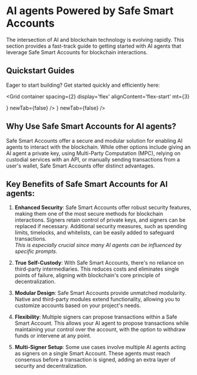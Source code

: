 
# AI agents Powered by Safe Smart Accounts

The intersection of AI and blockchain technology is evolving rapidly. 
This section provides a fast-track guide to getting started with AI agents that leverage Safe Smart Accounts for blockchain interactions.

## Quickstart Guides

Eager to start building? Get started quickly and efficiently here:

<Grid
  container
  spacing={2}
  display='flex'
  alignContent='flex-start'
  mt={3}
>
  <Grid item xs={12} md={6} flex="1">
    <CustomCard
      title={'Quickstart Guides'}
      description={'Equip your AI agent with the most secure, advanced and flexible Smart Accounts, quick and simple.'}
      url={'./ai-agent-quickstarts/human-approval'}
      icon={<Lock />}
      newTab={false}
    />
  </Grid>
  <Grid item xs={12} md={6}>
    <CustomCard
      title={'Example Transactions'}
      description={'Let your AI agent trade tokens on the most popular exchanges or interact with DeFi protocols.'}
      url={'./ai-agent-quickstarts/scoped-treasury-allowance'}
      icon={<SafeCore />}
      newTab={false}
    />
  </Grid>
</Grid>

## Why Use Safe Smart Accounts for AI agents?

Safe Smart Accounts offer a secure and modular solution for enabling AI agents to interact with the blockchain. 
While other options include giving an AI agent a private key, using Multi-Party Computation (MPC), relying on custodial services with an API, or manually sending transactions from a user's wallet, Safe Smart Accounts offer distinct advantages.

## Key Benefits of Safe Smart Accounts for AI agents:

1. **Enhanced Security**: Safe Smart Accounts offer robust security features, making them one of the most secure methods for blockchain interactions. 
Signers retain control of private keys, and signers can be replaced if necessary. Additional security measures, such as spending limits, timelocks, and whitelists, can be easily added to safeguard transactions.  
*This is especially crucial since many AI agents can be influenced by specific prompts.*

2. **True Self-Custody**: With Safe Smart Accounts, there's no reliance on third-party intermediaries. 
This reduces costs and eliminates single points of failure, aligning with blockchain's core principle of decentralization.

3. **Modular Design**: Safe Smart Accounts provide unmatched modularity. Native and third-party modules extend functionality, allowing you to customize accounts based on your project's needs.

4. **Flexibility**: Multiple signers can propose transactions within a Safe Smart Account. 
This allows your AI agent to propose transactions while maintaining your control over the account, with the option to withdraw funds or intervene at any point.

5. **Multi-Signer Setup**: Some use cases involve multiple AI agents acting as signers on a single Smart Account. 
These agents must reach consensus before a transaction is signed, adding an extra layer of security and decentralization.
